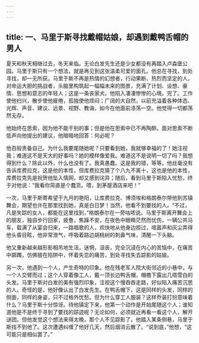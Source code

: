 ```yaml
---
---
---
```

title: 一、马里于斯寻找戴帽姑娘，却遇到戴鸭舌帽的男人
---




夏天和秋天相继过去，冬天来临。无论白发先生还是少女都没有再踏入卢森堡公园。马里于斯只有一个想法，就是再见到这张温柔可爱的面孔。他总在寻找，到处寻找，却一无所获。马里于斯不再是热情的幻想者，行动果断、热烈而坚定的人，对命运大胆的挑战者，头脑里构筑起一幅幅未来的图景，充满了计划、设想、豪情、思想和意志的年轻人；这是一条丧家犬。他陷入凄凄惨惨的心境。完了。工作使他扫兴，散步使他疲倦，孤独使他烦闷；广阔的大自然，以前充溢着各种体态、光辉、声音、建议、远景、视野、教诲，如今在他面前涤荡一空。他觉得一切都荡然无存。

他始终在思索，因为他不能干别的事；但是他在思索中已不再陶醉。面对思索不断低声向他提出的建议，他暗暗地回答：何必呢？

他百般责备自己。为什么我要尾随她呢？只要看到她，我就够幸福的了！她注视我；难道这不是天大的好事吗？她的模样像爱我。难道这不是说明一切了吗？我想得到什么？除此以外，什么也没有了。我真愚蠢。这是我的错，等等。他丝毫没有告诉库费拉克，这是他的本性，但库费拉克猜了个八九不离十，这也是他的本性，库费拉克先是祝贺他坠入情网，却又感到诧异；随后，看到马里于斯陷入忧愁，终于对他说：“我看你简直是个蠢货。喂，到茅屋酒店来吧！”

一次，马里于斯寄希望于九月的艳阳，让库费拉克、博须埃和格朗泰尔带他到苏镇舞会，期望也许在那里找到她，真是白日梦！当然，他看不到要找的人。“不过，凡是失踪的女人，都能在这里找到，”格朗泰尔在一旁咕哝说。马里于斯离开舞会上的朋友，独自步行回家，疲惫，焦躁不安，在夜色中眼睛茫然而忧伤，一辆公共马车，载满了从宴会归来，一路唱歌的人，欢快地从他身边掠过，喧嚣声和灰尘弄得他头昏目眩，他非常泄气，呼吸着路边胡桃树的刺鼻气味，清醒一下头脑。

他又重新越来越形影相吊地生活，迷惘，沮丧，完全沉浸在内心的苦恼中，在痛苦中踯躅，仿佛狼在陷阱中，怀着失恋的痛苦，到处寻找失去踪影的姑娘。

另一次，他遇到一个人，产生奇特的印象。他在残老军人院大街邻近的小巷中，与一个人交臂而过；这个人穿着像工人，戴一顶长边鸭舌帽，帽檐下露出几绺雪白的头发。马里于斯对白发的美有强烈印象，注视这个慢吞吞走路，好似陷入痛苦沉思的人。奇怪的是，他好像认出了白发先生。在鸭舌帽下，这是同样的头发，同样的侧面，同样的身姿，只不过格外忧愁。但为什么穿工人服装？这样乔装打扮意味着什么？马里于斯十分惊讶。待他镇定下来，他第一个动作是开始尾随这个人；谁知道他是不是终于寻到了要找的踪迹呢？无论如何，必须就近再看一看这个人，解开谜团。但他发觉这个想法来得太晚，那个人不见踪影了。他踏入某条侧巷，马里于斯找不到他了。这次遭遇纠缠了他好几天，然后烟消云散了。“说到底，”他想，“这可能只是相似罢了。”